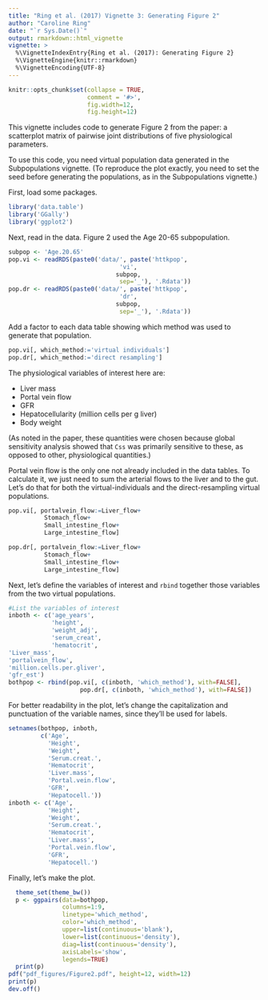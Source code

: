 ---
title: "Ring et al. (2017) Vignette 3: Generating Figure 2"
author: "Caroline Ring"
date: "`r Sys.Date()`"
output: rmarkdown::html_vignette
vignette: >
  %\VignetteIndexEntry{Ring et al. (2017): Generating Figure 2}
  %\VignetteEngine{knitr::rmarkdown}
  %\VignetteEncoding{UTF-8}
---
  
```{r, include=FALSE}
knitr::opts_chunk$set(collapse = TRUE, 
                      comment = '#>', 
                      fig.width=12, 
                      fig.height=12)
```

This vignette includes code to generate Figure 2 from the paper: a scatterplot matrix of pairwise joint distributions of five physiological parameters.

To use this code, you need virtual population data generated in the Subpopulations vignette. (To reproduce the plot exactly, you need to set the seed before generating the populations, as in the Subpopulations vignette.)

First, load some packages.
```{r, eval = FALSE}
library('data.table')
library('GGally')
library('ggplot2')
```

Next, read in the data. Figure 2 used the Age 20-65 subpopulation.
```{r, eval = FALSE}
subpop <- 'Age.20.65'
pop.vi <- readRDS(paste0('data/', paste('httkpop',
                               'vi',
                              subpop,
                               sep='_'), '.Rdata'))
pop.dr <- readRDS(paste0('data/', paste('httkpop',
                               'dr',
                              subpop,
                               sep='_'), '.Rdata'))
```

Add a factor to each data table showing which method was used to generate that population.
```{r, eval = FALSE}
pop.vi[, which_method:='virtual individuals']
pop.dr[, which_method:='direct resampling']
```

The physiological variables of interest here are:

* Liver mass
* Portal vein flow
* GFR
* Hepatocellularity (million cells per g liver)
* Body weight

(As noted in the paper, these quantities were chosen because global sensitivity analysis showed that `Css` was primarily sensitive to these, as opposed to other, physiological quantities.)

Portal vein flow is the only one not already included in the data tables. To calculate it, we just need to sum the arterial flows to the liver and to the gut. Let's do that for both the virtual-individuals and the direct-resampling virtual populations.

```{r, eval = FALSE}
pop.vi[, portalvein_flow:=Liver_flow+
          Stomach_flow+
          Small_intestine_flow+
          Large_intestine_flow]

pop.dr[, portalvein_flow:=Liver_flow+
          Stomach_flow+
          Small_intestine_flow+
          Large_intestine_flow]
```

Next, let's define the variables of interest and `rbind` together those variables from the two virtual populations.
```{r, eval = FALSE}
#List the variables of interest
inboth <- c('age_years',
            'height',
            'weight_adj',
            'serum_creat',
            'hematocrit',
'Liver_mass',
'portalvein_flow',
'million.cells.per.gliver',
'gfr_est')
bothpop <- rbind(pop.vi[, c(inboth, 'which_method'), with=FALSE],
                    pop.dr[, c(inboth, 'which_method'), with=FALSE])
```

For better readability in the plot, let's change the capitalization and punctuation of the variable names, since they'll be used for labels.
```{r, eval = FALSE}
setnames(bothpop, inboth,
         c('Age',
           'Height',
           'Weight', 
           'Serum.creat.',
           'Hematocrit',
           'Liver.mass',
           'Portal.vein.flow',
           'GFR',
           'Hepatocell.'))
inboth <- c('Age',
           'Height',
           'Weight', 
           'Serum.creat.',
           'Hematocrit',
           'Liver.mass',
           'Portal.vein.flow',
           'GFR',
           'Hepatocell.') 
```

Finally, let's make the plot.
```{r, eval = FALSE}
  theme_set(theme_bw())
  p <- ggpairs(data=bothpop,
               columns=1:9,
               linetype='which_method',
               color='which_method',
               upper=list(continuous='blank'),
               lower=list(continuous='density'),
               diag=list(continuous='density'),
               axisLabels='show',
               legends=TRUE)
  print(p)
pdf("pdf_figures/Figure2.pdf", height=12, width=12)
print(p)
dev.off()
```
